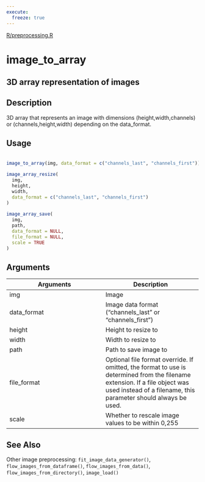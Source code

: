 ```yaml
---
execute:
  freeze: true
---
```


[R/preprocessing.R](https://github.com/rstudio/keras//blob/main/R/preprocessing.R#L544) 

# image_to_array

## 3D array representation of images

## Description
 3D array that represents an image with dimensions (height,width,channels) or (channels,height,width) depending on the data_format. 


## Usage
```r
 
image_to_array(img, data_format = c("channels_last", "channels_first")) 
 
image_array_resize( 
  img, 
  height, 
  width, 
  data_format = c("channels_last", "channels_first") 
) 
 
image_array_save( 
  img, 
  path, 
  data_format = NULL, 
  file_format = NULL, 
  scale = TRUE 
) 
```

## Arguments
|Arguments|Description|
|---|---|
| img | Image |
| data_format | Image data format ("channels_last" or "channels_first") |
| height | Height to resize to |
| width | Width to resize to |
| path | Path to save image to |
| file_format | Optional file format override. If omitted, the format to use is determined from the filename extension. If a file object was used instead of a filename, this parameter should always be used. |
| scale | Whether to rescale image values to be within 0,255 |






## See Also
 Other image preprocessing:  `fit_image_data_generator()`, `flow_images_from_dataframe()`, `flow_images_from_data()`, `flow_images_from_directory()`, `image_load()` 

